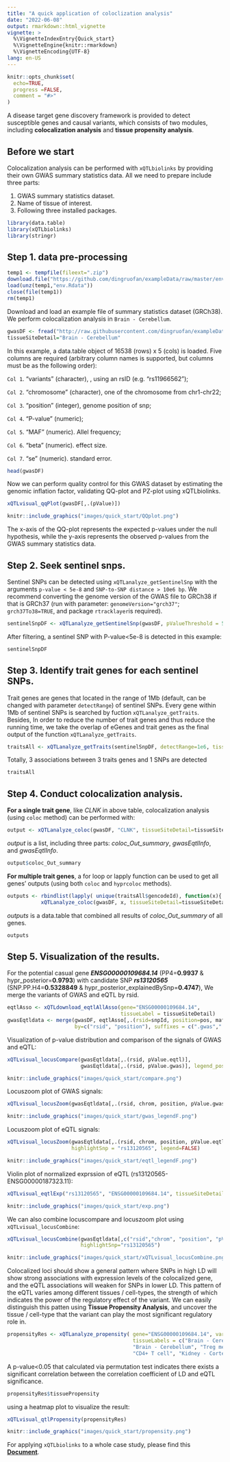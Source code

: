 ```yaml
---
title: "A quick application of coloclization analysis"
date: "2022-06-08"
output: rmarkdown::html_vignette
vignette: >
  %\VignetteIndexEntry{Quick_start}
  %\VignetteEngine{knitr::rmarkdown}
  %\VignetteEncoding{UTF-8}
lang: en-US
---
```


```r
knitr::opts_chunk$set(
  echo=TRUE,
  progress =FALSE,
  comment = "#>"
)
```

A disease target gene discovery framework is provided to detect susceptible genes and causal variants, which consists of two modules, including **colocalization analysis** and **tissue propensity analysis**.

## Before we start

Colocalization analysis can be performed with `xQTLbiolinks` by providing their own GWAS summary statistics data. All we need to prepare include three parts:

1.  GWAS summary statistics dataset.
2.  Name of tissue of interest.
3.  Following three installed packages.

```r
library(data.table)
library(xQTLbiolinks)
library(stringr)
```

## Step 1. data pre-processing

```r
temp1 <- tempfile(fileext=".zip")
download.file("https://github.com/dingruofan/exampleData/raw/master/env.zip", temp1)
load(unz(temp1,"env.Rdata"))
close(file(temp1))
rm(temp1)
```

Download and load an example file of summary statistics dataset (GRCh38). We perform colocalization analysis in `Brain - Cerebellum`.

```r
gwasDF <- fread("http://raw.githubusercontent.com/dingruofan/exampleData/master/gwas/AD/gwasDFsub.txt")
tissueSiteDetail="Brain - Cerebellum"
```

In this example, a data.table object of 16538 (rows) x 5 (cols) is loaded. Five columns are required (arbitrary column names is supported, but columns must be as the following order):

`Col 1`. "variants" (character), , using an rsID (e.g. "rs11966562");

`Col 2`. "chromosome" (character), one of the chromosome from chr1-chr22;

`Col 3`. "position" (integer), genome position of snp;

`Col 4`. "P-value" (numeric);

`Col 5`. "MAF" (numeric). Allel frequency;

`Col 6`. "beta" (numeric). effect size.

`Col 7`. "se" (numeric). standard error.

```r
head(gwasDF)
```

Now we can perform quality control for this GWAS dataset by estimating the genomic inflation factor,  validating QQ-plot and PZ-plot using xQTLbiolinks.

```r
xQTLvisual_qqPlot(gwasDF[,.(pValue)])
```

```r
knitr::include_graphics("images/quick_start/QQplot.png")
```
The x-axis of the QQ-plot represents the expected p-values under the null hypothesis, while the y-axis represents the observed p-values from the GWAS summary statistics data. 

## Step 2. Seek sentinel snps.

Sentinel SNPs can be detected using `xQTLanalyze_getSentinelSnp` with the arguments `p-value < 5e-8` and `SNP-to-SNP distance > 10e6 bp`. We recommend converting the genome version of the GWAS file to GRCh38 if that is GRCh37 (run with parameter: `genomeVersion="grch37"`; `grch37To38=TRUE`, and package `rtracklayer`is required).

```r
sentinelSnpDF <- xQTLanalyze_getSentinelSnp(gwasDF, pValueThreshold = 5e-08)
```

After filtering, a sentinel SNP with P-value\<5e-8 is detected in this example:

```r
sentinelSnpDF
```

## Step 3. Identify trait genes for each sentinel SNPs.

Trait genes are genes that located in the range of 1Mb (default, can be changed with parameter `detectRange`) of sentinel SNPs. Every gene within 1Mb of sentinel SNPs is searched by fuction `xQTLanalyze_getTraits`. Besides, In order to reduce the number of trait genes and thus reduce the running time, we take the overlap of eGenes and trait genes as the final output of the function `xQTLanalyze_getTraits`.

```r
traitsAll <- xQTLanalyze_getTraits(sentinelSnpDF, detectRange=1e6, tissueSiteDetail=tissueSiteDetail)
```

Totally, 3 associations between 3 traits genes and 1 SNPs are detected

```r
traitsAll
```

## Step 4. Conduct colocalization analysis.

**For a single trait gene**, like *CLNK* in above table, colocalization analysis (using `coloc` method) can be performed with:

```r
output <- xQTLanalyze_coloc(gwasDF, "CLNK", tissueSiteDetail=tissueSiteDetail) # using gene symbol
```

*output* is a list, including three parts: *coloc_Out_summary*, *gwasEqtlInfo*, and *gwasEqtlInfo*.

```r
output$coloc_Out_summary
```

**For multiple trait genes**, a for loop or lapply function can be used to get all genes' outputs (using both `coloc` and `hyprcoloc` methods).

```r
outputs <- rbindlist(lapply( unique(traitsAll$gencodeId), function(x){ # using gencode ID.
           xQTLanalyze_coloc(gwasDF, x, tissueSiteDetail=tissueSiteDetail, method = "Both")$colocOut }))
```

*outputs* is a data.table that combined all results of *coloc_Out_summary* of all genes.

```r
outputs
```

## Step 5. Visualization of the results.

For the potential casual gene ***ENSG00000109684.14*** (PP4=**0.9937** & hypr_posterior=**0.9793**) with candidate SNP ***rs13120565*** (SNP.PP.H4=**0.5328849** & hypr_posterior_explainedBySnp=**0.4747**), We merge the variants of GWAS and eQTL by rsid.

```r
eqtlAsso <- xQTLdownload_eqtlAllAsso(gene="ENSG00000109684.14", 
                                     tissueLabel = tissueSiteDetail)
gwasEqtldata <- merge(gwasDF, eqtlAsso[,.(rsid=snpId, position=pos, maf, pValue)],
                      by=c("rsid", "position"), suffixes = c(".gwas",".eqtl"))
```

Visualization of p-value distribution and comparison of the signals of GWAS and eQTL:

```r
xQTLvisual_locusCompare(gwasEqtldata[,.(rsid, pValue.eqtl)], 
                        gwasEqtldata[,.(rsid, pValue.gwas)], legend_position = "bottomright")
```


```r
knitr::include_graphics("images/quick_start/compare.png")
```

Locuszoom plot of GWAS signals:

```r
xQTLvisual_locusZoom(gwasEqtldata[,.(rsid, chrom, position, pValue.gwas)], legend=FALSE)
```


```r
knitr::include_graphics("images/quick_start/gwas_legendF.png")
```

Locuszoom plot of eQTL signals:

```r
xQTLvisual_locusZoom(gwasEqtldata[,.(rsid, chrom, position, pValue.eqtl)], 
                     highlightSnp = "rs13120565", legend=FALSE)
```

```r
knitr::include_graphics("images/quick_start/eqtl_legendF.png")
```

Violin plot of normalized exprssion of eQTL (rs13120565-ENSG00000187323.11):

```r
xQTLvisual_eqtlExp("rs13120565", "ENSG00000109684.14", tissueSiteDetail = tissueSiteDetail)
```

```r
knitr::include_graphics("images/quick_start/exp.png")
```

We can also combine locuscompare and locuszoom plot using `xQTLvisual_locusCombine`:

```r
xQTLvisual_locusCombine(gwasEqtldata[,c("rsid","chrom", "position", "pValue.gwas", "pValue.eqtl")], 
                        highlightSnp="rs13120565")
```


```r
knitr::include_graphics("images/quick_start/xQTLvisual_locusCombine.png")
```

Colocalized loci should show a general pattern where SNPs in high LD will show strong associations with expression levels of the colocalized gene, and the eQTL associations will weaken for SNPs in lower LD. This pattern of the eQTL varies among different tissues / cell-types, the strength of which indicates the power of the regulatory effect of the variant. We can easily distinguish this patten using **Tissue Propensity Analysis**, and uncover the tissue / cell-type that the variant can play the most significant regulatory role in.


```r
propensityRes <- xQTLanalyze_propensity( gene="ENSG00000109684.14", variantName="rs13120565", 
                                         tissueLabels = c("Brain - Cerebellar Hemisphere", 
                                         "Brain - Cerebellum", "Treg memory", "Colon - Transverse", 
                                         "CD4+ T cell", "Kidney - Cortex", "Uterus", "Esophagus - Mucosa", "LCL") )
```

A p-value<0.05 that calculated via permutation test indicates there exists a significant correlation between the correlation coefficient of LD and eQTL significance.


```r
propensityRes$tissuePropensity
```

using a heatmap plot to visualize the result:
```r
xQTLvisual_qtlPropensity(propensityRes)
```

```r
knitr::include_graphics("images/quick_start/propensity.png")
```

For applying `xQTLbiolinks` to a whole case study, please find this [**Document**](https://dingruofan.github.io/xQTLbiolinks/articles/Colocalization_analysis_with_xQTLbiolinks.html).




